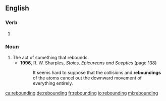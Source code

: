 ==English==

===Verb===
{{head|en|present participle}}

# {{present participle of|rebound|lang=en}}

===Noun===
{{en-noun}}

# The act of something that rebounds.
#* '''1996''', R. W. Sharples, ''Stoics, Epicureans and Sceptics'' (page 138)
#*: It seems hard to suppose that the collisions and '''reboundings''' of the atoms cancel out the downward movement of everything entirely.

[[ca:rebounding]]
[[de:rebounding]]
[[fr:rebounding]]
[[io:rebounding]]
[[ml:rebounding]]
